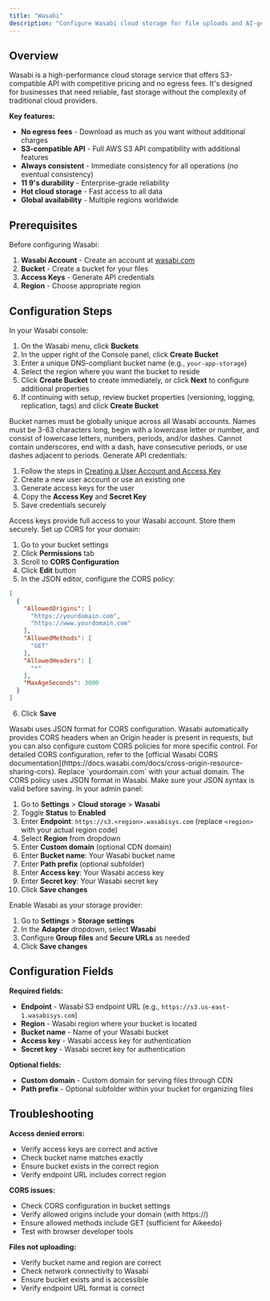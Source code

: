 ```yaml
---
title: "Wasabi"
description: "Configure Wasabi cloud storage for file uploads and AI-generated content in Aikeedo. High-performance S3-compatible storage with competitive pricing."
---
```



## Overview

Wasabi is a high-performance cloud storage service that offers S3-compatible API with competitive pricing and no egress fees. It's designed for businesses that need reliable, fast storage without the complexity of traditional cloud providers.

**Key features:**
- **No egress fees** - Download as much as you want without additional charges
- **S3-compatible API** - Full AWS S3 API compatibility with additional features
- **Always consistent** - Immediate consistency for all operations (no eventual consistency)
- **11 9's durability** - Enterprise-grade reliability
- **Hot cloud storage** - Fast access to all data
- **Global availability** - Multiple regions worldwide

## Prerequisites

Before configuring Wasabi:

1. **Wasabi Account** - Create an account at [wasabi.com](https://wasabi.com)
2. **Bucket** - Create a bucket for your files
3. **Access Keys** - Generate API credentials
4. **Region** - Choose appropriate region

## Configuration Steps

<Steps>
<Step title="Create Bucket">
  In your Wasabi console:
  
  1. On the Wasabi menu, click **Buckets**
  2. In the upper right of the Console panel, click **Create Bucket**
  3. Enter a unique DNS-compliant bucket name (e.g., `your-app-storage`)
  4. Select the region where you want the bucket to reside
  5. Click **Create Bucket** to create immediately, or click **Next** to configure additional properties
  6. If continuing with setup, review bucket properties (versioning, logging, replication, tags) and click **Create Bucket**
  
  <Note>
  Bucket names must be globally unique across all Wasabi accounts. Names must be 3-63 characters long, begin with a lowercase letter or number, and consist of lowercase letters, numbers, periods, and/or dashes. Cannot contain underscores, end with a dash, have consecutive periods, or use dashes adjacent to periods.
  </Note>
</Step>

<Step title="Create Access Keys">
  Generate API credentials:
  
  1. Follow the steps in [Creating a User Account and Access Key](https://docs.wasabi.com/docs/creating-a-user-account-and-access-key#creating-a-user)
  2. Create a new user account or use an existing one
  3. Generate access keys for the user
  4. Copy the **Access Key** and **Secret Key**
  5. Save credentials securely
  
  <Warning>
  Access keys provide full access to your Wasabi account. Store them securely.
  </Warning>
</Step>

<Step title="Configure CORS">
  Set up CORS for your domain:
  
  1. Go to your bucket settings
  2. Click **Permissions** tab
  3. Scroll to **CORS Configuration**
  4. Click **Edit** button
  5. In the JSON editor, configure the CORS policy:
  
  ```json
  [
    {
      "AllowedOrigins": [
        "https://yourdomain.com",
        "https://www.yourdomain.com"
      ],
      "AllowedMethods": [
        "GET"
      ],
      "AllowedHeaders": [
        "*"
      ],
      "MaxAgeSeconds": 3000
    }
  ]
  ```
  
  6. Click **Save**
  
  <Note>
  Wasabi uses JSON format for CORS configuration. Wasabi automatically provides CORS headers when an Origin header is present in requests, but you can also configure custom CORS policies for more specific control. For detailed CORS configuration, refer to the [official Wasabi CORS documentation](https://docs.wasabi.com/docs/cross-origin-resource-sharing-cors). Replace `yourdomain.com` with your actual domain.
  </Note>
  
  <Warning>
  The CORS policy uses JSON format in Wasabi. Make sure your JSON syntax is valid before saving.
  </Warning>
</Step>

<Step title="Configure in Aikeedo">
  In your admin panel:
  
  1. Go to **Settings** > **Cloud storage** > **Wasabi**
  2. Toggle **Status** to **Enabled**
  3. Enter **Endpoint**: `https://s3.<region>.wasabisys.com` (replace `<region>` with your actual region code)
  4. Select **Region** from dropdown
  5. Enter **Custom domain** (optional CDN domain)
  6. Enter **Bucket name**: Your Wasabi bucket name
  7. Enter **Path prefix** (optional subfolder)
  8. Enter **Access key**: Your Wasabi access key
  9. Enter **Secret key**: Your Wasabi secret key
  10. Click **Save changes**
</Step>

<Step title="Activate Wasabi">
  Enable Wasabi as your storage provider:
  
  1. Go to **Settings** > **Storage settings**
  2. In the **Adapter** dropdown, select **Wasabi**
  3. Configure **Group files** and **Secure URLs** as needed
  4. Click **Save changes**
</Step>
</Steps>

## Configuration Fields

**Required fields:**
- **Endpoint** - Wasabi S3 endpoint URL (e.g., `https://s3.us-east-1.wasabisys.com`)
- **Region** - Wasabi region where your bucket is located
- **Bucket name** - Name of your Wasabi bucket
- **Access key** - Wasabi access key for authentication
- **Secret key** - Wasabi secret key for authentication

**Optional fields:**
- **Custom domain** - Custom domain for serving files through CDN
- **Path prefix** - Optional subfolder within your bucket for organizing files


## Troubleshooting

**Access denied errors:**
- Verify access keys are correct and active
- Check bucket name matches exactly
- Ensure bucket exists in the correct region
- Verify endpoint URL includes correct region

**CORS issues:**
- Check CORS configuration in bucket settings
- Verify allowed origins include your domain (with https://)
- Ensure allowed methods include GET (sufficient for Aikeedo)
- Test with browser developer tools

**Files not uploading:**
- Verify bucket name and region are correct
- Check network connectivity to Wasabi
- Ensure bucket exists and is accessible
- Verify endpoint URL format is correct

<Support />
